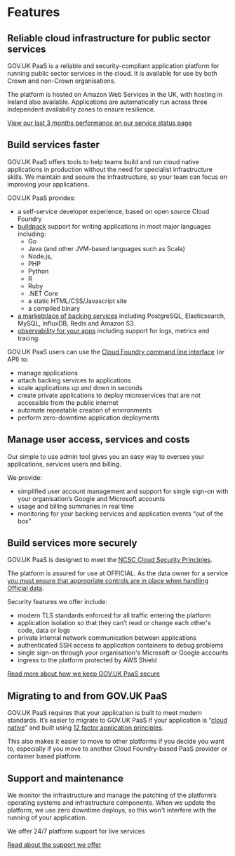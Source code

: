 Features
========

Reliable cloud infrastructure for public sector services
--------------------------------------------------------

GOV.UK PaaS is a reliable and security-compliant application platform
for running public sector services in the cloud. It is available for use
by both Crown and non-Crown organisations.

The platform is hosted on Amazon Web Services in the UK, with hosting in
Ireland also available. Applications are automatically run across three
independent availability zones to ensure resilience.

[View our last 3 months performance on our service status
page](https://status.cloud.service.gov.uk/)

Build services faster
---------------------

GOV.UK PaaS offers tools to help teams build and run cloud native
applications in production without the need for specialist
infrastructure skills. We maintain and secure the infrastructure, so
your team can focus on improving your applications.

GOV.UK PaaS provides:

-   a self-service developer experience, based on open source Cloud
    Foundry
-   [buildpack](https://docs.cloud.service.gov.uk/deploying_apps.html#buildpacks)
    support for writing applications in most major languages including:
    -   Go
    -   Java (and other JVM-based languages such as Scala)
    -   Node.js,
    -   PHP
    -   Python
    -   R
    -   Ruby
    -   .NET Core
    -   a static HTML/CSS/Javascript site
    -   a compiled binary
-   [a marketplace of backing
    services](https://admin.london.cloud.service.gov.uk/marketplace)
    including PostgreSQL, Elasticsearch, MySQL, InfluxDB, Redis and
    Amazon S3.
-   [observability for your apps](/observability) including support for
    logs, metrics and tracing.

GOV.UK PaaS users can use the [Cloud Foundry command line
interface](https://docs.cloud.service.gov.uk/get_started.html#set-up-the-cloud-foundry-command-line)
(or API) to:

-   manage applications
-   attach backing services to applications
-   scale applications up and down in seconds
-   create private applications to deploy microservices that are not
    accessible from the public internet
-   automate repeatable creation of environments
-   perform zero-downtime application deployments

Manage user access, services and costs
--------------------------------------

Our simple to use admin tool gives you an easy way to oversee your
applications, services users and billing.

We provide:

-   simplified user account management and support for single sign-on
    with your organisation’s Google and Microsoft accounts
-   usage and billing summaries in real time
-   monitoring for your backing services and application events “out of
    the box”

Build services more securely
----------------------------

GOV.UK PaaS is designed to meet the [NCSC Cloud Security
Principles](/cloud-security-principles).

The platform is assured for use at OFFICIAL. As the data owner for a
service [you must ensure that appropriate controls are in place when
handling Official
data](https://www.gov.uk/guidance/official-sensitive-data-and-it).

Security features we offer include:

-   modern TLS standards enforced for all traffic entering the platform
-   application isolation so that they can’t read or change each other's
    code, data or logs
-   private internal network communication between applications
-   authenticated SSH access to application containers to debug problems
-   single sign-on through your organisation's Microsoft or Google
    accounts
-   ingress to the platform protected by AWS Shield

[Read more about how we keep GOV.UK PaaS secure](/security)

Migrating to and from GOV.UK PaaS
---------------------------------

GOV.UK PaaS requires that your application is built to meet modern
standards. It’s easier to migrate to GOV.UK PaaS if your application is
“[cloud
native](https://thenewstack.io/10-key-attributes-of-cloud-native-applications/)”
and built using [12 factor application
principles](https://docs.cloud.service.gov.uk/architecture.html#12-factor-application-principles).

This also makes it easier to move to other platforms if you decide you
want to, especially if you move to another Cloud Foundry-based PaaS
provider or container based platform.

Support and maintenance
-----------------------

We monitor the infrastructure and manage the patching of the platform’s
operating systems and infrastructure components. When we update the
platform, we use zero downtime deploys, so this won't interfere with the
running of your application.

We offer 24/7 platform support for live services

[Read about the support we offer](/support-and-response-times)

